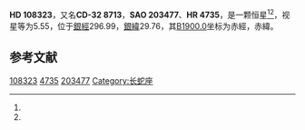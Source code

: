 {{Starbox begin
| name = HD 108323
}}
{{Starbox observe
| epoch = [[J2000.0|J2000.0]]
| constell = {{星座名待查}}<ref name=SIMBAD>{{cite web
 | url=http://simbad.u-strasbg.fr/simbad/sim-id?Ident=HR+4735
 | title =Pulsating variable Star
 | publisher=Centre de Données astronomiques de Strasbourg
 | work=SIMBAD
 | accessdate=2012-07-13}}</ref><ref name=DATA>{{cite web
 | url=http://vizier.u-strasbg.fr/viz-bin/VizieR-5?-out.add=.&-source=5050&-corr=PK=HR&-out.max=9999&HR=4735
 | title=VizieR Detailed Page
 | accessdate=2012-07-13
 | archive-date=2016-03-04
 | archive-url=https://web.archive.org/web/20160304214748/http://vizier.u-strasbg.fr/viz-bin/VizieR-5?-out.add=.&-source=5050&-corr=PK=HR&-out.max=9999&HR=4735
 | dead-url=no
 }}</ref>
| 星官 = 
| ra = {{RA|12|26|51.7}}<ref name=SIMBAD /><ref name=DATA />
| dec = {{DEC|-32|49|48}}<ref name=SIMBAD /><ref name=DATA />
| appmag_v = 5.55<ref name=SIMBAD /><ref name=DATA />
}}
{{Starbox character
| class = B9V<ref name=SIMBAD /><ref name=DATA />
| b-v = 0.01<ref name=SIMBAD /><ref name=DATA />
| u-b = <ref name=SIMBAD /><ref name=DATA />
| r-i = <ref name=SIMBAD /><ref name=DATA />
| variable = 
}}
{{Starbox astrometry
| radial_v = 
| prop_mo_ra = -15
| parallax = 
| p_error = 
}}
{{Starbox catalog
| names =CD-32 8713，[[SAO星表|SAO]] 203477，[[HD星表|HD]] 108323，[[HR星表|HR]] 4735}}
{{Starbox reference |Simbad=HR+4735}}
{{Starbox end}}

'''HD 108323'''，又名'''CD-32 8713'''，'''SAO 203477'''、'''HR 4735'''，是一颗恒星<ref name=SIMBAD /><ref name=DATA />，视星等为5.55，位于[[銀道座標系|銀經]]296.99，[[銀道座標系|銀緯]]29.76，其[[B1900.0|B1900.0]]坐标为赤經{{RA|12|21|35.3}}，赤緯{{DEC|-32|29.76|32}}。

== 参考文献 ==
{{reflist}}

{{star-stub}}

[[Category:HD和HDE天體|108323]]
[[Category:HR天體|4735]]
[[Category:SAO天體|203477]]
[[Category:长蛇座|Category:长蛇座]]